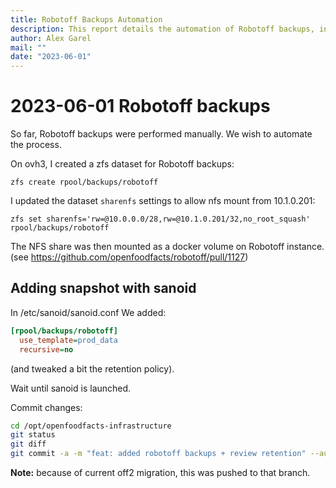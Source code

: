 ```yaml
---
title: Robotoff Backups Automation
description: This report details the automation of Robotoff backups, including the creation of a ZFS dataset on ovh3, configuring NFS sharing, and integrating with Sanoid for automated snapshots.
author: Alex Garel
mail: ""
date: "2023-06-01"
---
```


# 2023-06-01 Robotoff backups

So far, Robotoff backups were performed manually. We wish to automate the process.

On ovh3, I created a zfs dataset for Robotoff backups:

`zfs create rpool/backups/robotoff`

I updated the dataset `sharenfs` settings to allow nfs mount from 10.1.0.201:

`zfs set sharenfs='rw=@10.0.0.0/28,rw=@10.1.0.201/32,no_root_squash' rpool/backups/robotoff`

The NFS share was then mounted as a docker volume on Robotoff instance. (see https://github.com/openfoodfacts/robotoff/pull/1127)

## Adding snapshot with sanoid

In /etc/sanoid/sanoid.conf We added:

```ini
[rpool/backups/robotoff]
  use_template=prod_data
  recursive=no
```
(and tweaked a bit the retention policy).

Wait until sanoid is launched.

Commit changes:
```bash
cd /opt/openfoodfacts-infrastructure
git status
git diff
git commit -a -m "feat: added robotoff backups + review retention" --author "Alex Garel …"
```
**Note:** because of current off2 migration, this was pushed to that branch.